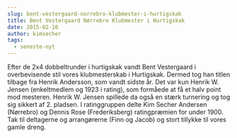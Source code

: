 ```yaml
---
slug: bent-vestergaard-norrebro-klubmester-i-hurtigskak
title: Bent Vestergaard Nørrebro Klubmester i Hurtigskak
date: 2015-02-10
author: kimsecher
tags:
  - seneste-nyt
---
```

Efter de 2x4 dobbeltrunder i hurtigskak vandt Bent Vestergaard i overbevisende stil vores klubmesterskab i Hurtigskak. Dermed tog han titlen tilbage fra Henrik Andersson, som vandt sidste år. Det var kun Henrik W. Jensen (enkeltmedlem og 1923 i rating), som formåede at få et halv point mod mesteren. Henrik W. Jensen spillede da også en stærk turnering og tog sig sikkert af 2. pladsen. I ratinggruppen delte Kim Secher Andersen (Nørrebro) og Dennis Rose (Frederiksberg) ratingpræmien for under 1900. Tak til deltagerne og arrangørerne (Finn og Jacob) og stort tillykke til vores gamle dreng.
